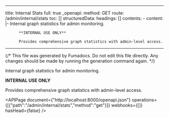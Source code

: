 <!-- AUTO-GENERATED: fumadocs-openapi (safe to overwrite) -->

---
title: Internal Stats
full: true
_openapi:
  method: GET
  route: /admin/internal/stats
  toc: []
  structuredData:
    headings: []
    contents:
      - content: |-
          Internal graph statistics for admin monitoring.

          **INTERNAL USE ONLY**

          Provides comprehensive graph statistics with admin-level access.
---

{/* This file was generated by Fumadocs. Do not edit this file directly. Any changes should be made by running the generation command again. */}

Internal graph statistics for admin monitoring.

**INTERNAL USE ONLY**

Provides comprehensive graph statistics with admin-level access.

<APIPage document={"http://localhost:8000/openapi.json"} operations={[{"path":"/admin/internal/stats","method":"get"}]} webhooks={[]} hasHead={false} />